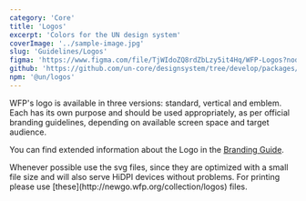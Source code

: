 ```yaml
---
category: 'Core'
title: 'Logos'
excerpt: 'Colors for the UN design system'
coverImage: '../sample-image.jpg'
slug: 'Guidelines/Logos'
figma: 'https://www.figma.com/file/TjWIdoZQ8rdZbLzy5it4Hq/WFP-Logos?node-id=0%3A1&t=ErGHrrrmCgyzd3OH-1'
github: 'https://github.com/un-core/designsystem/tree/develop/packages/logos'
npm: '@un/logos'
---
```


WFP's logo is available in three versions: standard, vertical and
emblem. Each has its own purpose and should be used appropriately, as per
official branding guidelines, depending on available screen space and target
audience.

You can find extended information about the Logo in the [Branding Guide](https://multimedia.wfp.org/Share/23tkan8b083764852o51171483myj8ex).

<BlockNotification kind="info" title="Which file type shall I use?">
  Whenever possible use the svg files, since they are optimized with a small
  file size and will also serve HiDPI devices without problems. For printing
  please use [these](http://newgo.wfp.org/collection/logos) files.
</BlockNotification>
<Logos />
